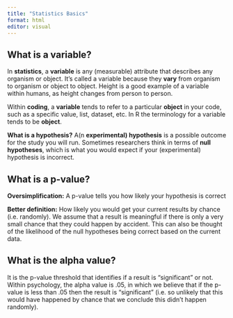 ```yaml
---
title: "Statistics Basics"
format: html
editor: visual
---
```


## What is a variable?
In **statistics**, a **variable** is any (measurable) attribute that describes any organism or object. It's called a variable because they **vary** from organism to organism or object to object. Height is a good example of a variable within humans, as height changes from person to person.
 
 
Within **coding**, a **variable** tends to refer to a particular **object** in your code, such as a specific value, list, dataset, etc. In R the terminology for a variable tends to be **object**.
  
**What is a hypothesis?**
A(n **experimental) hypothesis** is a possible outcome for the study you will run. Sometimes researchers think in terms of **null hypotheses**, which is what you would expect if your (experimental) hypothesis is incorrect. 


## What is a p-value?

**Oversimplification:** A p-value tells you how likely your hypothesis is correct

**Better definition:** How likely you would get your current results by chance (i.e. randomly). We assume that a result is meaningful if there is only a very small chance that they could happen by accident. This can also be thought of the likelihood of the null hypotheses being correct based on the current data.

## What is the alpha value?
It is the p-value threshold that identifies if a result is "significant" or not. Within psychology, the alpha value is .05, in which we believe that if the p-value is less than .05 then the result is "significant" (i.e. so unlikely that this would have happened by chance that we conclude this didn't happen randomly).
